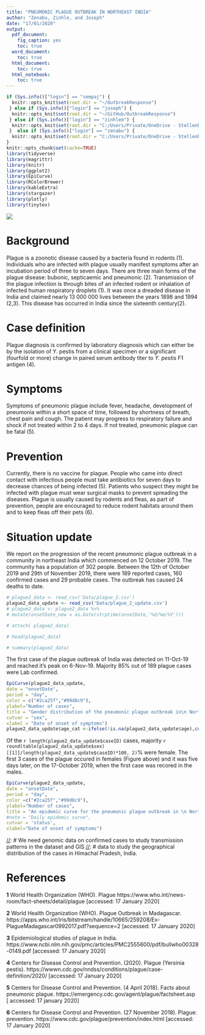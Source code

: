 ```yaml
---
title: "PNEUMONIC PLAGUE OUTBREAK IN NORTHEAST INDIA"
author: "Zenabu, Zinhle, and Joseph"
date: "17/01/2020"
output:
  pdf_document:
    fig_caption: yes
    toc: true
  word_document:
    toc: true
  html_document:
    toc: true
  html_notebook:
    toc: true
---
```


```r
if (Sys.info()["login"] == "sempaj") {
  knitr::opts_knit$set(root.dir = "~/OutbreakResponse")
 } else if (Sys.info()["login"] == "joseph") {
  knitr::opts_knit$set(root.dir = "~/GitHub/OutbreakResponse")
 } else if (Sys.info()["login"] == "zinhlem") {
  knitr::opts_knit$set(root.dir = "C:/Users/Private/OneDrive - Stellenbosch University/SACEMA Projects/GOARN-WHO/SMARTIES_ASSIGNMENT")
 }  else if (Sys.info()["login"] == "zenabu") {
  knitr::opts_knit$set(root.dir = "C:/Users/Private/OneDrive - Stellenbosch University/SACEMA Projects/GOARN-WHO/SMARTIES_ASSIGNMENT")
}
knitr::opts_chunk$set(cache=TRUE)
library(tidyverse)
library(magrittr)
library(knitr)
library(ggplot2)
library(EpiCurve)
library(RColorBrewer)
library(kableExtra)
library(stargazer)
library(plotly)
library(tinytex)
```

\newpage

![](arrow_image_croped.jpg)

# Background

Plague is a zoonotic disease caused by a bacteria found in rodents (1). Individuals who are infected with plague usually manifest symptoms after an incubation period of three to seven days. There are three main forms of the plague disease: bubonic, septicaemic and pneumonic (2). Transmission of the plague infection is through bites of an infected rodent or inhalation of infected human respiratory droplets (1). It was once a dreaded disease in India and claimed nearly 13 000 000 lives between the years 1898 and 1994 (2,3). This disease has occurred in India since the sixteenth century(2). 


# Case definition

Plague diagnosis is confirmed by laboratory diagnosis which can either be by the isolation of Y. pestis from a clinical specimen or a significant (fourfold or more) change in paired serum antibody titer to *Y. pestis* F1 antigen (4).

# Symptoms

Symptoms of pneumonic plague include fever, headache, development of pneumonia within a short space of time, followed by shortness of breath, chest pain and cough. The patient may progress to respiratory failure and shock if not treated within 2 to 4 days. If not treated, pneumonic plague can be fatal (5). 

# Prevention

Currently, there is no vaccine for plague. People who came into direct contact with infectious people must take antibiotics for seven days to decrease chances of being infected (5).  Patients who suspect they might be infected with plague must wear surgical masks to prevent spreading the diseases. Plague is usually caused by rodents and fleas, as part of prevention, people are encouraged to reduce rodent habitats around them and to keep fleas off their pets (6). 

# Situation update

We report on the progression of the recent pneumonic plague outbreak in a community in northeast India which commenced on 12 October 2019. The community has a population of 302 people. Between the 12th of October 2019 and 29th of November 2019, there were 189 reported cases, 160 confirmed cases and 29 probable cases. The outbreak has caused 24 deaths to date.

```r
# plague2_data <- read_csv('Data/plague_2.csv') 
plague2_data_update <- read_csv('Data/plague_2_update.csv') 
# plague2_data <- plague2_data %>%
# mutate(onsetDate_new = as.Date(strptime(onsetDate,'%d/%m/%Y')))

# attach( plague2_data)

# head(plague2_data)

# summary(plague2_data)
```

The first case of the plague outbreak of India was detected on 11-Oct-19 and reached it's peak on 6-Nov-19. Majority 85% out of 189 plague cases were Lab confirmed.

```r
EpiCurve(plague2_data_update,
date = "onsetDate",
period = "day",
color = c("#2ca25f","#99d8c9"),
ylabel="Number of cases",
title = "Gender distribution of the pneumonic plague outbreak in\n Northeast India 12 Oct 2019 - 29 Nov 2019",
cutvar = "sex",
xlabel = "Date of onset of symptoms")
plague2_data_update$age_cat <-ifelse(!is.na(plague2_data_update$age),cut(plague2_data_update$age, c(0,seq(20, 60,5))), NA)

```


Of the `r length(plague2_data_update$caseID)` cases, majority `r round(table(plague2_data_update$sex)[[1]]/length(plague2_data_update$caseID)*100, 2)`% were female. The first 3 cases of the plague occured in females (Figure above) and it was five days later, on the 17-October 2019, when the first case was recored in the males.

```r

EpiCurve(plague2_data_update,
date = "onsetDate",
period = "day",
color =c("#2ca25f","#99d8c9"),
ylabel="Number of cases",
title = "An epidemic curve for the pneumonic plague outbreak in \n Northeast India by status 12 Oct 2019 - 29 Nov 2019",
#note = "Daily epidemic curve",
cutvar = 'status',
xlabel="Date of onset of symptoms")

```

[//]: # Data needs  
[//]: # We need genomic data on confirmed cases to study transmission patterns in the dataset and GIS [//]: # data to study the geographical distribution of the cases in Himachal Pradesh, India.

# References

**1** World Health Organization (WHO). Plague https://www.who.int/news-room/fact-sheets/detail/plague [accessed: 17 January 2020]

**2** World Health Organization (WHO). Plague Outbreak in Madagascar. https://apps.who.int/iris/bitstream/handle/10665/259208/Ex-PlagueMadagascar0992017.pdf?sequence=2 [accessed: 17 January 2020]

**3** Epidemiological studies of plague in India. https://www.ncbi.nlm.nih.gov/pmc/articles/PMC2555600/pdf/bullwho00328-0149.pdf [accessed: 17 January 2020]

**4** Centers for Disease Control and Prevention. (2020).  Plague (Yersinia pestis). https://wwwn.cdc.gov/nndss/conditions/plague/case-definition/2020/ [accessed: 17 January 2020]

**5** Centers for Disease Control and Prevention. (4 April 2018). Facts about pneumonic plague. https://emergency.cdc.gov/agent/plague/factsheet.asp [ accessed: 17 january 2020]

**6** Centers for Disease Control and Prevention. (27 November 2018). Plague: prevention. https://www.cdc.gov/plague/prevention/index.html [accessed: 17 January 2020]
